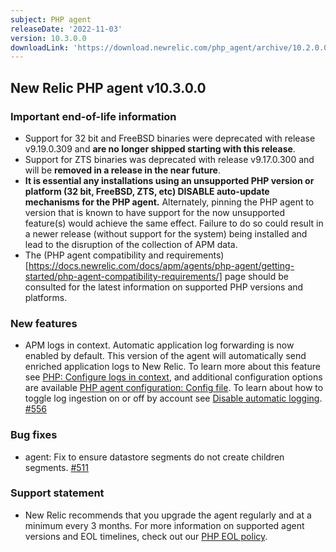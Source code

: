 ```yaml
---
subject: PHP agent
releaseDate: '2022-11-03'
version: 10.3.0.0
downloadLink: 'https://download.newrelic.com/php_agent/archive/10.2.0.0'
---
```


## New Relic PHP agent v10.3.0.0

### Important end-of-life information

* Support for 32 bit and FreeBSD binaries were deprecated with release v9.19.0.309 and **are no longer shipped starting with this release**.
* Support for ZTS binaries was deprecated with release v9.17.0.300 and will be **removed in a release in the near future**.
* **It is essential any installations using an unsupported PHP version or platform (32 bit, FreeBSD, ZTS, etc) DISABLE auto-update mechanisms for the PHP agent.**  Alternately, pinning the PHP agent to version that is known to have support for the now unsupported feature(s) would achieve the same effect.  Failure to do so could result in a newer release (without support for the system) being installed and lead to the disruption of the collection of APM data.
* The (PHP agent compatibility and requirements)[https://docs.newrelic.com/docs/apm/agents/php-agent/getting-started/php-agent-compatibility-requirements/] page should be consulted for the latest information on supported PHP versions and platforms.

### New features

* APM logs in context. Automatic application log forwarding is now enabled by default. This version of the agent will automatically send enriched application logs to New Relic. To learn more about this feature see [PHP: Configure logs in context](/docs/logs/logs-context/configure-logs-context-php), and additional configuration options are available [PHP agent configuration: Config file](/docs/apm/agents/php-agent/configuration/php-agent-configuration#logs-in-context). To learn about how to toggle log ingestion on or off by account see [Disable automatic logging](/docs/logs/logs-context/disable-automatic-logging). [#556](https://github.com/newrelic/newrelic-php-agent/pull/566)

### Bug fixes
* agent: Fix to ensure datastore segments do not create children segments. [#511](https://github.com/newrelic/newrelic-php-agent/pull/511)


### Support statement
* New Relic recommends that you upgrade the agent regularly and at a minimum every 3 months. For more information on supported agent versions and EOL timelines, check out our [PHP EOL policy](https://docs.newrelic.com/docs/apm/agents/php-agent/getting-started/php-agent-eol-policy/).
